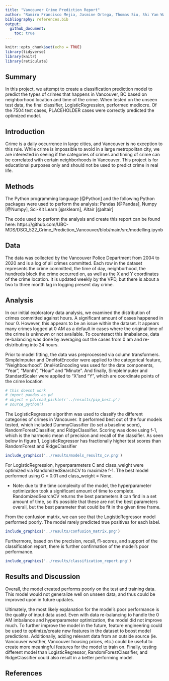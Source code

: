 ```yaml
---
title: "Vancouver Crime Prediction Report"
author: "Ramiro Francisco Mejia, Jasmine Ortega, Thomas Siu, Shi Yan Wang </br>"
bibliography: references.bib
output: 
  github_document:
    toc: true
---
```


```r
knitr::opts_chunk$set(echo = TRUE)
library(tidyverse)
library(knitr)
library(reticulate)
```

## Summary

In this project, we attempt to create a classification prediction model to predict the types of crimes that happens in Vancouver, BC based on neighborhood location and time of the crime. When tested on the unseen test data, the final classifier, LogisticRegression, performed mediocre. Of the 7504 test cases, PLACEHOLDER cases were correctly predicted the optimized model.

## Introduction

Crime is a daily occurrence in large cities, and Vancouver is no exception to this rule. While crime is impossible to avoid in a large metropolitan city, we are interested in seeing if the categories of crimes and timing of crime can be correlated with certain neighborhoods in Vancouver. This project is for educational purposes only and should not be used to predict crime in real life. 

## Methods
The Python programming language [@Python] and the following Python packages were used to perform the analysis: Pandas [@Pandas], Numpy [@Numpy], Sci-Kit Learn [@sklearn], Altair [@altair]


The code used to perform the analysis and create this report can be found here: https://github.com/UBC-MDS/DSCI_522_Crime_Prediction_Vancouver/blob/main/src/modelling.ipynb


## Data
The data was collected by the Vancouver Police Department from 2004 to 2020 and is a log of all crimes committed. Each row in the dataset represents the crime committed, the time of day, neighborhood, the hundreds block the crime occurred on, as well as the X and Y coordinates of the crime location. It is updated weekly by the VPD, but there is about a two to three month lag in logging present day crime. 

## Analysis
In our initial exploratory data analysis, we examined the distribution of crimes committed against hours. A significant amount of cases happened in hour 0. However, this appears to be an issue within the dataset. It appears many crimes logged at 0 AM as a default in cases where the original time of the crime is unknown or not available. To counteract this imabalance, data re-balancing was done by averaging out the cases from 0 am and re-distributing into 24 hours.

Prior to model fitting, the data was preprocessed via column transformers. SimpleImputer and OneHotEncoder were applied to the categorical feature, "Neighbourhood". OneHotEncoding was used for the date components, "Year", "Month", "Hour" and "Minute". And finally, SimpleImputer and StandardScaler were applied to "X"and "Y", which are coordinate points of the crime location

```r
# this doesnt work
# import pandas as pd
# object = pd.read_pickle(r'../results/pip_best.p')
# source_python()
```

The LogisticRegressor algorithm was used to classify the different categories of crimes in Vancouver. It performed best out of the four models tested, which included DummyClassifier (to set a baseline score), RandomForestClassifier, and RidgeClassifier. Scoring was done using f-1, which is the harmonic mean of precision and recall of the classifier. As seen below in figure 1, LogisticRegressor has fractionally higher test scores than RandomForest and RidgeClassifier


```r

include_graphics('../results/models_results_cv.png')

```


For LogisticRegression, hyperparameters C and class_weight were optimized via RandomizedSearchCV to maximize f-1. The best model performed using C = 0.01 and class_weight = None. 


  - Note: due to the time complexity of the model, the hyperparameter optimization took a significant amount of time to complete. RandomizedSearchCV returns the best parameters it can find in a set amount of time, so it's possible that these are not the best parameters overall, but the best parameter that could be fit in the given time frame.


From the confusion matrix, we can see that the LogisticRegressor model performed poorly. The model rarely predicted true positives for each label. 

```r

include_graphics('../results/confusion_matrix.png')

```
Furthermore, based on the precision, recall, f1-scores, and support of the classification report, there is further confirmation of the model's poor performance. 
```r

include_graphics('../results/classification_report.png')

```

## Results and Discussion
Overall, the model created performs poorly on the test and training data. This model would not generalize well on unseen data, and thus could be improved upon in future updates. 

Ultimately, the most likely explanation for the model's poor performance is the quality of input data used. Even with data re-balancing to handle the 0 AM imbalance and hyperparameter optimization, the model did not improve much. To further improve the model in the future, feature engineering could be used to optimize/create new features in the dataset to boost model predictions. Additionally, adding relevant data from an outside source (ie. Vancouver weather, Vancouver housing prices, etc.) could be useful to create more meaningful features for the model to train on. Finally, testing different model than LogisticRegressor, RandomForestClassifier, and RidgeClassifier could also result in a better performing model. 


## References

